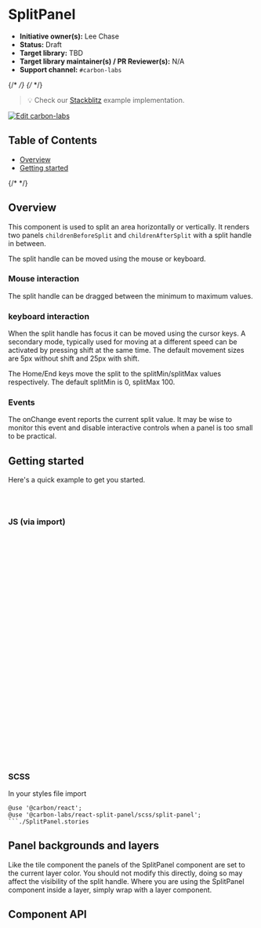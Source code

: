 
<Meta isTemplate />

# SplitPanel

- **Initiative owner(s):** Lee Chase
- **Status:** Draft
- **Target library:** TBD
- **Target library maintainer(s) / PR Reviewer(s):** N/A
- **Support channel:** `#carbon-labs`

{/* <!-- START doctoc generated TOC please keep comment here to allow auto update --> */}
{/* <!-- DON'T EDIT THIS SECTION, INSTEAD RE-RUN doctoc TO UPDATE --> */}

> 💡 Check our
> [Stackblitz](https://stackblitz.com/github/carbon-design-system/carbon-labs/tree/main/examples/react/SplitPanel)
> example implementation.

[![Edit carbon-labs](https://developer.stackblitz.com/img/open_in_stackblitz.svg)](https://stackblitz.com/github/carbon-design-system/carbon-labs/tree/main/examples/react/SplitPanel)

## Table of Contents

- [Overview](#overview)
- [Getting started](#getting-started)

{/* <!-- END doctoc generated TOC please keep comment here to allow auto update --> */}

## Overview

This component is used to split an area horizontally or vertically. It renders
two panels `childrenBeforeSplit` and `childrenAfterSplit` with a split handle in
between.

The split handle can be moved using the mouse or keyboard.

### Mouse interaction

The split handle can be dragged between the minimum to maximum values.

### keyboard interaction

When the split handle has focus it can be moved using the cursor keys. A
secondary mode, typically used for moving at a different speed can be activated
by pressing shift at the same time. The default movement sizes are 5px without
shift and 25px with shift.

The Home/End keys move the split to the splitMin/splitMax values respectively.
The default splitMin is 0, splitMax 100.

### Events

The onChange event reports the current split value. It may be wise to monitor
this event and disable interactive controls when a panel is too small to be
practical.

<Canvas of={SplitPanelStories.Default} />

## Getting started

Here's a quick example to get you started.

```bash
yarn add @carbon/react
yarn add @carbon-labs/react-split-panel
```

### JS (via import)

```javascript
import { SplitPanel } from '@carbon-labs/react-split-panel/es/index';

function App() {
  return (
    <SplitPanel
      childrenBeforeSplit={
        <div>
          <h2>Children before split</h2>
          <ul>
            <li>One</li>
            <li>Two</li>
            <li>Three</li>
          </ul>
        </div>
      }
      childrenAfterSplit={
        <div>
          <h2>Children after split</h2>
          <ul>
            <li>Apple</li>
            <li>Banana</li>
            <li>Pear</li>
          </ul>
        </div>
      }
      {...args}
    />
  );
}

export default App;
```

### SCSS

In your styles file import

````
@use '@carbon/react';
@use '@carbon-labs/react-split-panel/scss/split-panel';
```./SplitPanel.stories
````

## Panel backgrounds and layers

Like the tile component the panels of the SplitPanel component are set to the
current layer color. You should not modify this directly, doing so may affect
the visibility of the split handle. Where you are using the SplitPanel component
inside a layer, simply wrap with a layer component.

## Component API

<ArgTypes />
